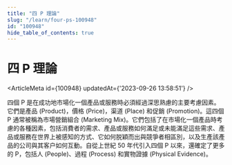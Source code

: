 ```yaml
---
title: "四 P 理論"
slug: "/learn/four-ps-100948"
id: "100948"
hide_table_of_contents: true
---
```



# 四 P 理論

<ArticleMeta id={100948} updatedAt={'2023-09-26 13:58:51'} />
<div className='border-solid border-b border-t-0 my-4 border-[var(--ifm-color-gray-300)]' />

四個 P 是在成功地市場化一個產品或服務時必須經過深思熟慮的主要考慮因素。它們是產品 (Product)，價格 (Price)，渠道 (Place) 和促銷 (Promotion)。這四個 P 通常被稱為市場營銷組合 (Marketing Mix)。它們包括了在市場化一個產品時考慮的各種因素，包括消費者的需求、產品或服務如何滿足或未能滿足這些需求、產品或服務在世界上被感知的方式、它如何脱穎而出與競爭者相區別，以及生產該產品的公司與其客户如何互動。自從上世紀 50 年代引入四個 P 以來，還確定了更多的 P，包括人 (People)、過程 (Process) 和實物證據 (Physical Evidence)。
